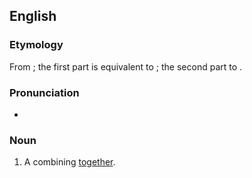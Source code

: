 ==English==

===Etymology===
From {{etyl|la|en}}; the first part is equivalent to {{m|la|ad}}; the second part to {{m|en|combination}}.

===Pronunciation===
* {{rhymes|en|eɪʃən}}

===Noun===
{{en-noun}}

# {{lb|en|rare}} A combining [[together]].